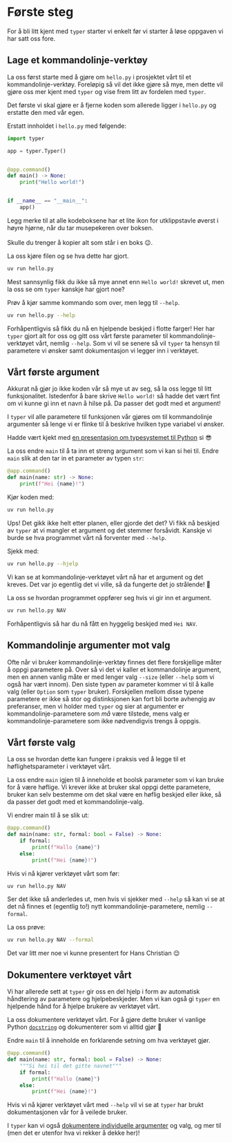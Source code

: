 # Første steg

For å bli litt kjent med `typer` starter vi enkelt før vi starter å løse
oppgaven vi har satt oss fore.

## Lage et kommandolinje-verktøy

La oss først starte med å gjøre om `hello.py` i prosjektet vårt til et
kommandolinje-verktøy. Foreløpig så vil det ikke gjøre så mye, men dette vil
gjøre oss mer kjent med `typer` og vise frem litt av fordelen med `typer`.

Det første vi skal gjøre er å fjerne koden som allerede ligger i `hello.py` og
erstatte den med vår egen.

Erstatt innholdet i `hello.py` med følgende:

```python
import typer

app = typer.Typer()


@app.command()
def main() -> None:
    print("Hello world!")


if __name__ == "__main__":
    app()
```

::: {.column-margin}
Legg merke til at alle kodeboksene har et lite ikon for utklippstavle øverst i
høyre hjørne, når du tar musepekeren over boksen.
<br/><br/>
Skulle du trenger å kopier alt som står i en boks 😉.
:::

La oss kjøre filen og se hva dette har gjort.

```bash
uv run hello.py
```

Mest sannsynlig fikk du ikke så mye annet enn `Hello world!` skrevet ut, men la
oss se om `typer` kanskje har gjort noe?

Prøv å kjør samme kommando som over, men legg til `--help`.

```bash
uv run hello.py --help
```

Forhåpentligvis så fikk du nå en hjelpende beskjed i flotte farger! Her har
`typer` gjort alt for oss og gitt oss vårt første parameter til
kommandolinje-verktøyet vårt, nemlig `--help`. Som vi vil se senere så vil
`typer` ta hensyn til parametere vi ønsker samt dokumentasjon vi legger inn i
verktøyet.

## Vårt første argument

Akkurat nå gjør jo ikke koden vår så mye ut av seg, så la oss legge til litt
funksjonalitet. Istedenfor å bare skrive `Hello world!` så hadde det vært fint
om vi kunne gi inn et navn å hilse på. Da passer det godt med et argument!

I `typer` vil alle parametere til funksjonen vår gjøres om til kommandolinje
argumenter så lenge vi er flinke til å beskrive hvilken type variabel vi ønsker.

::: {.column-margin}
Hadde vært kjekt med [en presentasjon om typesystemet til
Python](https://data.ansatt.nav.no/story/b98304e4-2cd0-438b-b807-5518829b70e8/index.html#/title-slide)
si 😎
:::

La oss endre `main` til å ta inn et streng argument som vi kan si hei til. Endre
`main` slik at den tar in et parameter av typen `str`:

```python
@app.command()
def main(name: str) -> None:
    print(f"Hei {name}!")
```

Kjør koden med:

```bash
uv run hello.py
```

Ups! Det gikk ikke helt etter planen, eller gjorde det det? Vi fikk nå beskjed
av `typer` at vi mangler et argument og det stemmer forsåvidt. Kanskje vi burde
se hva programmet vårt nå forventer med `--help`.

Sjekk med:

```bash
uv run hello.py --hjelp
```

Vi kan se at kommandolinje-verktøyet vårt nå har et argument og det kreves. Det
var jo egentlig det vi ville, så da fungerte det jo strålende! 🥳

La oss se hvordan programmet oppfører seg hvis vi gir inn et argument.

```bash
uv run hello.py NAV
```

Forhåpentligvis så har du nå fått en hyggelig beskjed med `Hei NAV`.

## Kommandolinje argumenter mot valg

Ofte når vi bruker kommandolinje-verktøy finnes det flere forskjellige måter å
oppgi parametere på. Over så vi det vi kaller et kommandolinje argument, men en
annen vanlig måte er med lenger valg `--size` (eller `--help` som vi også har
vært innom). Den siste typen av parameter kommer vi til å kalle valg (eller
`Option` som `typer` bruker). Forskjellen mellom disse typene parametere er ikke
så stor og distinksjonen kan fort bli borte avhengig av preferanser, men vi holder
med `typer` og sier at argumenter er kommandolinje-parametere som _må_ være
tilstede, mens valg er kommandolinje-parametere som ikke nødvendigvis trengs å
oppgis.

## Vårt første valg

La oss se hvordan dette kan fungere i praksis ved å legge til et
høflighetsparameter i verktøyet vårt.

La oss endre `main` igjen til å inneholde et boolsk parameter som vi kan bruke
for å være høflige. Vi krever ikke at bruker skal oppgi dette parametere, bruker
kan selv bestemme om det skal være en høflig beskjed eller ikke, så da passer
det godt med et kommandolinje-valg.

Vi endrer main til å se slik ut:

```python
@app.command()
def main(name: str, formal: bool = False) -> None:
    if formal:
        print(f"Hallo {name}")
    else:
        print(f"Hei {name}!")
```

Hvis vi nå kjører verktøyet vårt som før:

```bash
uv run hello.py NAV
```

Ser det ikke så anderledes ut, men hvis vi sjekker med `--help` så kan vi se at
det nå finnes et (egentlig to!) nytt kommandolinje-parametere, nemlig `--formal`.

La oss prøve:

```bash
uv run hello.py NAV --formal
```

Det var litt mer noe vi kunne presentert for Hans Christian 😌

## Dokumentere verktøyet vårt

Vi har allerede sett at `typer` gir oss en del hjelp i form av automatisk
håndtering av parametere og hjelpebeskjeder. Men vi kan også gi `typer` en
hjelpende hånd for å hjelpe brukere av verktøyet vårt.

La oss dokumentere verktøyet vårt. For å gjøre dette bruker vi vanlige Python
[`docstring`](https://peps.python.org/pep-0257/) og dokumenterer som vi alltid
gjør 🧐

Endre `main` til å inneholde en forklarende setning om hva verktøyet gjør.

```python
@app.command()
def main(name: str, formal: bool = False) -> None:
    """Si hei til det gitte navnet"""
    if formal:
        print(f"Hallo {name}")
    else:
        print(f"Hei {name}!")
```

Hvis vi nå kjører verktøyet vårt med `--help` vil vi se at `typer` har brukt
dokumentasjonen vår for å veilede bruker.

I `typer` kan vi også [dokumentere individuelle
argumenter](https://typer.tiangolo.com/tutorial/arguments/help/#add-a-help-text-for-a-cli-argument)
og valg, og mer til (men det er utenfor hva vi rekker å dekke her)!
